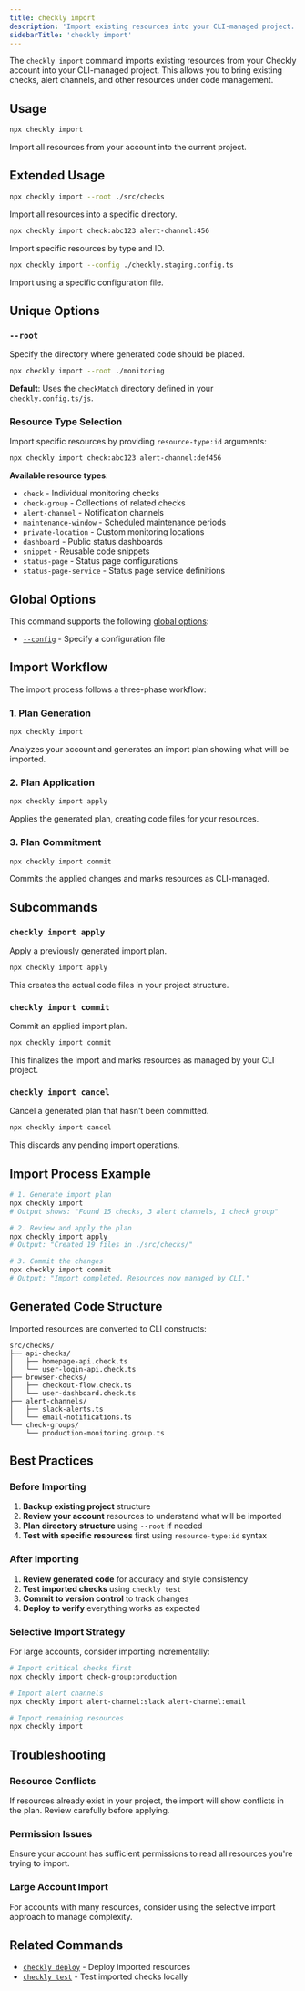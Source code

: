 ```yaml
---
title: checkly import
description: 'Import existing resources into your CLI-managed project.'
sidebarTitle: 'checkly import'
---
```


The `checkly import` command imports existing resources from your Checkly account into your CLI-managed project. This allows you to bring existing checks, alert channels, and other resources under code management.

## Usage

```bash Terminal
npx checkly import
```

Import all resources from your account into the current project.

## Extended Usage

```bash Terminal
npx checkly import --root ./src/checks
```
Import all resources into a specific directory.

```bash
npx checkly import check:abc123 alert-channel:456
```
Import specific resources by type and ID.

```bash Terminal
npx checkly import --config ./checkly.staging.config.ts
```
Import using a specific configuration file.

## Unique Options

### `--root`
Specify the directory where generated code should be placed.

```bash Terminal
npx checkly import --root ./monitoring
```

**Default**: Uses the `checkMatch` directory defined in your `checkly.config.ts/js`.

### Resource Type Selection
Import specific resources by providing `resource-type:id` arguments:

```bash
npx checkly import check:abc123 alert-channel:def456
```

**Available resource types**:
- `check` - Individual monitoring checks
- `check-group` - Collections of related checks  
- `alert-channel` - Notification channels
- `maintenance-window` - Scheduled maintenance periods
- `private-location` - Custom monitoring locations
- `dashboard` - Public status dashboards
- `snippet` - Reusable code snippets
- `status-page` - Status page configurations
- `status-page-service` - Status page service definitions

## Global Options

This command supports the following [global options](/cli-reference/global-options):

- [`--config`](/cli-reference/global-options#config-or-c) - Specify a configuration file

## Import Workflow

The import process follows a three-phase workflow:

### 1. Plan Generation
```bash Terminal
npx checkly import
```
Analyzes your account and generates an import plan showing what will be imported.

### 2. Plan Application  
```bash Terminal
npx checkly import apply
```
Applies the generated plan, creating code files for your resources.

### 3. Plan Commitment
```bash Terminal
npx checkly import commit  
```
Commits the applied changes and marks resources as CLI-managed.

## Subcommands

### `checkly import apply`
Apply a previously generated import plan.

```bash Terminal
npx checkly import apply
```

This creates the actual code files in your project structure.

### `checkly import commit`
Commit an applied import plan.

```bash Terminal
npx checkly import commit
```

This finalizes the import and marks resources as managed by your CLI project.

### `checkly import cancel`
Cancel a generated plan that hasn't been committed.

```bash Terminal
npx checkly import cancel
```

This discards any pending import operations.

## Import Process Example

```bash Terminal        
# 1. Generate import plan
npx checkly import
# Output shows: "Found 15 checks, 3 alert channels, 1 check group"

# 2. Review and apply the plan
npx checkly import apply
# Output: "Created 19 files in ./src/checks/"

# 3. Commit the changes
npx checkly import commit
# Output: "Import completed. Resources now managed by CLI."
```

## Generated Code Structure

Imported resources are converted to CLI constructs:

```
src/checks/
├── api-checks/
│   ├── homepage-api.check.ts
│   └── user-login-api.check.ts
├── browser-checks/
│   ├── checkout-flow.check.ts
│   └── user-dashboard.check.ts
├── alert-channels/
│   ├── slack-alerts.ts
│   └── email-notifications.ts
└── check-groups/
    └── production-monitoring.group.ts
```

## Best Practices

### Before Importing
1. **Backup existing project** structure
2. **Review your account** resources to understand what will be imported
3. **Plan directory structure** using `--root` if needed
4. **Test with specific resources** first using `resource-type:id` syntax

### After Importing
1. **Review generated code** for accuracy and style consistency
2. **Test imported checks** using `checkly test`
3. **Commit to version control** to track changes
4. **Deploy to verify** everything works as expected

### Selective Import Strategy
For large accounts, consider importing incrementally:

```bash
# Import critical checks first
npx checkly import check-group:production

# Import alert channels
npx checkly import alert-channel:slack alert-channel:email

# Import remaining resources
npx checkly import
```

## Troubleshooting

### Resource Conflicts
If resources already exist in your project, the import will show conflicts in the plan. Review carefully before applying.

### Permission Issues
Ensure your account has sufficient permissions to read all resources you're trying to import.

### Large Account Import
For accounts with many resources, consider using the selective import approach to manage complexity.

## Related Commands

- [`checkly deploy`](/cli-reference/deploy) - Deploy imported resources
- [`checkly test`](/cli-reference/test) - Test imported checks locally 